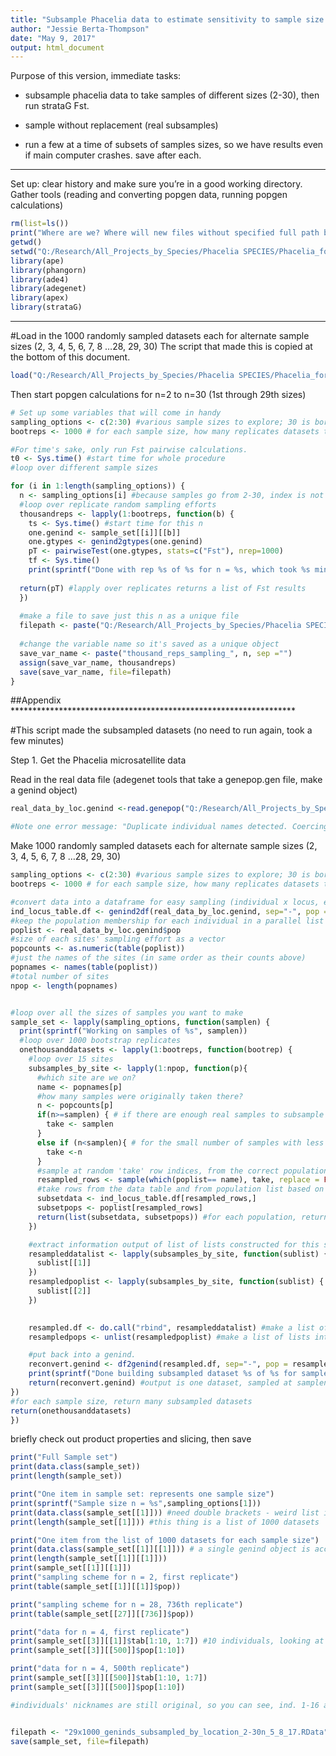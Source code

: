 ```yaml
---
title: "Subsample Phacelia data to estimate sensitivity to sample size: run a few at a time and save"
author: "Jessie Berta-Thompson"
date: "May 9, 2017"
output: html_document
---
```


Purpose of this version, immediate tasks:

 - subsample phacelia data to take samples of different sizes (2-30), then run strataG Fst. 
 
 - sample without replacement (real subsamples)
 
 - run a few at a time of subsets of samples sizes, so we have results even if main computer crashes. save after each.


*************************************************************************************
Set up: clear history and make sure you're in a good working directory. 
Gather tools (reading and converting popgen data, running popgen calculations)
```r
rm(list=ls())
print("Where are we? Where will new files without specified full path be created?")
getwd()
setwd("Q:/Research/All_Projects_by_Species/Phacelia SPECIES/Phacelia_formosula/Phacelia formosula_abiotic/Modelling/Subsampling")
library(ape)
library(phangorn)
library(ade4)
library(adegenet)
library(apex)
library(strataG)
```
*************************************************************************************

#Load in the 1000 randomly sampled datasets each for alternate sample sizes (2, 3, 4, 5, 6, 7, 8 ...28, 29, 30)
The script that made this is copied at the bottom of this document.

```r
load("Q:/Research/All_Projects_by_Species/Phacelia SPECIES/Phacelia_formosula/Phacelia formosula_abiotic/Modelling/Subsampling/29x1000_geninds_subsampled_by_location_2-30n_5_8_17.RData")
```

Then start popgen calculations for n=2 to n=30 (1st through 29th sizes)
```r
# Set up some variables that will come in handy
sampling_options <- c(2:30) #various sample sizes to explore; 30 is boring - all samples will be the same.
bootreps <- 1000 # for each sample size, how many replicates datasets to create

#For time's sake, only run Fst pairwise calculations.
t0 <- Sys.time() #start time for whole procedure
#loop over different sample sizes

for (i in 1:length(sampling_options)) {
  n <- sampling_options[i] #because samples go from 2-30, index is not n.
  #loop over replicate random sampling efforts
  thousandreps <- lapply(1:bootreps, function(b) {
    ts <- Sys.time() #start time for this n
    one.genind <- sample_set[[i]][[b]]
    one.gtypes <- genind2gtypes(one.genind)
    pT <- pairwiseTest(one.gtypes, stats=c("Fst"), nrep=1000)
    tf <- Sys.time()
    print(sprintf("Done with rep %s of %s for n = %s, which took %s minutes. %s hours since start.", b, bootreps, n, format(as.numeric(tf-ts,units="mins"), digits=3), format(as.numeric(tf-t0,units="hours"), digits=3)))
    
  return(pT) #lapply over replicates returns a list of Fst results
  })
  
  #make a file to save just this n as a unique file
  filepath <- paste("Q:/Research/All_Projects_by_Species/Phacelia SPECIES/Phacelia_formosula/Phacelia formosula_abiotic/Modelling/Subsampling/",n, "n_Fst_calcs_subsample_1000x_by_location_5_9_17.RData", sep="") 
  
  #change the variable name so it's saved as a unique object
  save_var_name <- paste("thousand_reps_sampling_", n, sep ="")
  assign(save_var_name, thousandreps)
  save(save_var_name, file=filepath)
}

```










##Appendix *****************************************************************


#This script made the subsampled datasets (no need to run again, took a few minutes)

Step 1. Get the Phacelia microsatellite data

Read in the real data file (adegenet tools that take a genepop.gen file, make a genind object)
```r
real_data_by_loc.genind <-read.genepop("Q:/Research/All_Projects_by_Species/Phacelia SPECIES/Phacelia_formosula/Phacelia formosula_abiotic/Modelling/Subsampling/Copy_of_real_data_PhfoAllGenePop_13Dec2016.gen")

#Note one error message: "Duplicate individual names detected. Coercing them to be unique." This is because .gen file has no individual names, just a list of genotypes, but genind requires individual names. They are given numbers, in order of original file.
```


Make 1000 randomly sampled datasets each for alternate sample sizes (2, 3, 4, 5, 6, 7, 8 ...28, 29, 30)

```r

sampling_options <- c(2:30) #various sample sizes to explore; 30 is boring - all samples will be the same.
bootreps <- 1000 # for each sample size, how many replicates datasets to create

#convert data into a dataframe for easy sampling (individual x locus, entries allele)
ind_locus_table.df <- genind2df(real_data_by_loc.genind, sep="-", pop = real_data_by_loc.genind$pop, usepop = FALSE)
#keep the population membership for each individual in a parallel list
poplist <- real_data_by_loc.genind$pop
#size of each sites' sampling effort as a vector
popcounts <- as.numeric(table(poplist))
#just the names of the sites (in same order as their counts above)
popnames <- names(table(poplist))
#total number of sites
npop <- length(popnames)


#loop over all the sizes of samples you want to make
sample_set <- lapply(sampling_options, function(samplen) {
  print(sprintf("Working on samples of %s", samplen))
  #loop over 1000 bootstrap replicates
  onethousanddatasets <- lapply(1:bootreps, function(bootrep) {
    #loop over 15 sites
    subsamples_by_site <- lapply(1:npop, function(p){
      #which site are we on?
      name <- popnames[p]
      #how many samples were originally taken there?
      n <- popcounts[p]
      if(n>=samplen) { # if there are enough real samples to subsample to desired level
        take <- samplen
      }
      else if (n<samplen){ # for the small number of samples with less than 30, just take max possible
        take <-n
      }
      #sample at random 'take' row indices, from the correct population.
      resampled_rows <- sample(which(poplist== name), take, replace = FALSE)
      #take rows from the data table and from population list based on sample
      subsetdata <- ind_locus_table.df[resampled_rows,]
      subsetpops <- poplist[resampled_rows]
      return(list(subsetdata, subsetpops)) #for each population, returns a list with 2 things. first is a data with some popgen data, second is a character vector of same length as number of rows in dataframe, containing population assignments. contains 1 sample dataset, sampling from all 15 populations.
    })

    #extract information output of list of lists constructed for this sample dataset
    resampleddatalist <- lapply(subsamples_by_site, function(sublist) {
      sublist[[1]]
    })
    resampledpoplist <- lapply(subsamples_by_site, function(sublist) {
      sublist[[2]]
    })
    

    resampled.df <- do.call("rbind", resampleddatalist) #make a list of dataframes into one dataframe
    resampledpops <- unlist(resampledpoplist) #make a list of lists into one vector

    #put back into a genind.
    reconvert.genind <- df2genind(resampled.df, sep="-", pop = resampledpops, ploidy=2, type="codom")
    print(sprintf("Done building subsampled dataset %s of %s for sample size n = %s", bootrep, bootreps, samplen))
    return(reconvert.genind) #output is one dataset, sampled at samplen level or max. 
})
#for each sample size, return many subsampled datasets
return(onethousanddatasets)
})

```

briefly check out product properties and slicing, then save

```r
print("Full Sample set")
print(data.class(sample_set))
print(length(sample_set))

print("One item in sample set: represents one sample size")
print(sprintf("Sample size n = %s",sampling_options[1]))
print(data.class(sample_set[[1]])) #need double brackets - weird list in list.
print(length(sample_set[[1]])) #this thing is a list of 1000 datasets

print("One item from the list of 1000 datasets for each sample size")
print(data.class(sample_set[[1]][[1]])) # a single genind object is accessed like this.
print(length(sample_set[[1]][[1]])) 
print(sample_set[[1]][[1]])
print("sampling scheme for n = 2, first replicate")
print(table(sample_set[[1]][[1]]$pop)) 

print("sampling scheme for n = 28, 736th replicate")
print(table(sample_set[[27]][[736]]$pop)) 

print("data for n = 4, first replicate")
print(sample_set[[3]][[1]]$tab[1:10, 1:7]) #10 individuals, looking at first 7 alleles 
print(sample_set[[3]][[500]]$pop[1:10])

print("data for n = 4, 500th replicate")
print(sample_set[[3]][[500]]$tab[1:10, 1:7])
print(sample_set[[3]][[500]]$pop[1:10])

#individuals' nicknames are still original, so you can see, ind. 1-16 are from HN. 


filepath <- "29x1000_geninds_subsampled_by_location_2-30n_5_8_17.RData" 
save(sample_set, file=filepath)
```

